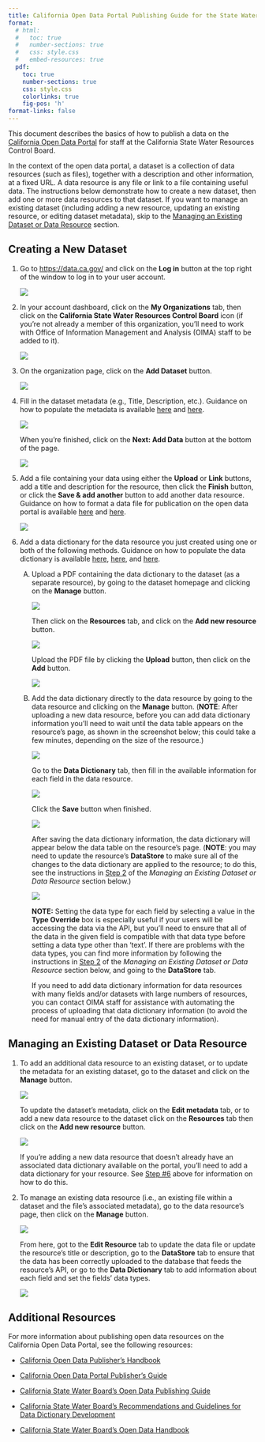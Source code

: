 ```yaml
---
title: California Open Data Portal Publishing Guide for the State Water Board 
format:
  # html:
  #   toc: true
  #   number-sections: true
  #   css: style.css
  #   embed-resources: true
  pdf:
    toc: true
    number-sections: true
    css: style.css
    colorlinks: true
    fig-pos: 'h'
format-links: false
---
```


This document describes the basics of how to publish a data on the [California Open Data Portal](https://data.ca.gov/) for staff at the California State Water Resources Control Board.

In the context of the open data portal, a dataset is a collection of data resources (such as files), together with a description and other information, at a fixed URL. A data resource is any file or link to a file containing useful data. The instructions below demonstrate how to create a new dataset, then add one or more data resources to that dataset. If you want to manage an existing dataset (including adding a new resource, updating an existing resource, or editing dataset metadata), skip to the [Managing an Existing Dataset or Data Resource](#managing_existing_datasets) section.

## Creating a New Dataset

1.  Go to <https://data.ca.gov/> and click on the **Log in** button at the top right of the window to log in to your user account.

    ![](screenshots/01_login.png)

2.  In your account dashboard, click on the **My Organizations** tab, then click on the **California State Water Resources Control Board** icon (if you're not already a member of this organization, you'll need to work with Office of Information Management and Analysis (OIMA) staff to be added to it).

    ![](screenshots/02_account_dashboard.png)

3.  On the organization page, click on the **Add Dataset** button.

    ![](screenshots/03_add_dataset.png)

4.  Fill in the dataset metadata (e.g., Title, Description, etc.). Guidance on how to populate the metadata is available [here](https://docs.data.ca.gov/california-open-data-publishers-handbook/3.-create-metadata-and-data-dictionary "California Open Data Publisher's Handbook - Create Metadata and Data Dictionary") and [here](https://data.ca.gov/pages/creating-metadata-and-data-dictionary "California Open Data Portal Publisher's Guide - Creating Metadata and a Data Dictionary").

    ![](screenshots/04_dataset_metadata.png)

    When you're finished, click on the **Next: Add Data** button at the bottom of the page.

    ![](screenshots/04_add_data_button.png)

5.  Add a file containing your data using either the **Upload** or **Link** buttons, add a title and description for the resource, then click the **Finish** button, or click the **Save & add another** button to add another data resource. Guidance on how to format a data file for publication on the open data portal is available [here](https://docs.data.ca.gov/california-open-data-publishers-handbook/2.-prepare-data-for-publishing "California Open Data Publisher's Handbook - Prepare Data for Publishing") and [here](https://data.ca.gov/pages/preparing-data-publication-datastore "California Open Data Portal Publisher's Guide - Preparing Data for Publication").

    ![](screenshots/05_add_data_resource.png)

6.  ::: {#data-dict}
    Add a data dictionary for the data resource you just created using one or both of the following methods. Guidance on how to populate the data dictionary is available [here](https://docs.data.ca.gov/california-open-data-publishers-handbook/3.-create-metadata-and-data-dictionary#create-your-data-dictionary "California Open Data Publisher's Handbook - Create your data dictionary"), [here](https://data.ca.gov/pages/creating-metadata-and-data-dictionary "California Open Data Portal Publisher's Guide - Creating Metadata and a Data Dictionary"), and [here](https://docs.google.com/document/d/1GMD9CplnCgX723ot3yOLkXVnuexZdO2X00VLInidiws/edit#heading=h.lcji112b1gb9 "California State Water Board's Recommendations and Guidelines for Data Dictionary Development").

    A.  Upload a PDF containing the data dictionary to the dataset (as a separate resource), by going to the dataset homepage and clicking on the **Manage** button.

        ![](screenshots/06_add_more_resources.png)

        Then click on the **Resources** tab, and click on the **Add new resource** button.

        ![](screenshots/06A1_add_resource.png)

        Upload the PDF file by clicking the **Upload** button, then click on the **Add** button.

        ![](screenshots/06A2_add_pdf_dictionary.png)

    B.  Add the data dictionary directly to the data resource by going to the data resource and clicking on the **Manage** button. (**NOTE**: After uploading a new data resource, before you can add data dictionary information you'll need to wait until the data table appears on the resource's page, as shown in the screenshot below; this could take a few minutes, depending on the size of the resource.)

        ![](screenshots/06B1_manage_resource.png)

        Go to the **Data Dictionary** tab, then fill in the available information for each field in the data resource.

        ![](screenshots/06B2_edit_resource_data_dictionary.png)

        Click the **Save** button when finished.

        ![](screenshots/06B3_save_resource_data_dictionary.png)

        After saving the data dictionary information, the data dictionary will appear below the data table on the resource's page. (**NOTE**: you may need to update the resource's **DataStore** to make sure all of the changes to the data dictionary are applied to the resource; to do this, see the instructions in [Step 2](#manage-existing-resource) of the *Managing an Existing Dataset or Data Resource* section below.)

        ![](screenshots/06B4_view_resource_data_dictionary.png)

        **NOTE:** Setting the data type for each field by selecting a value in the **Type Override** box is especially useful if your users will be accessing the data via the API, but you'll need to ensure that all of the data in the given field is compatible with that data type before setting a data type other than 'text'. If there are problems with the data types, you can find more information by following the instructions in [Step 2](#manage-existing-resource) of the *Managing an Existing Dataset or Data Resource* section below, and going to the **DataStore** tab.

        If you need to add data dictionary information for data resources with many fields and/or datasets with large numbers of resources, you can contact OIMA staff for assistance with automating the process of uploading that data dictionary information (to avoid the need for manual entry of the data dictionary information).
    :::

## Managing an Existing Dataset or Data Resource {#managing_existing_datasets}

1.  To add an additional data resource to an existing dataset, or to update the metadata for an existing dataset, go to the dataset and click on the **Manage** button.

    ![](screenshots/07A_manage_resource.png)

    To update the dataset's metadata, click on the **Edit metadata** tab, or to add a new data resource to the dataset click on the **Resources** tab then click on the **Add new resource** button.

    ![](screenshots/07B_edit_dataset_add_resource.png)

    If you're adding a new data resource that doesn't already have an associated data dictionary available on the portal, you'll need to add a data dictionary for your resource. See [Step #6](#data-dict) above for information on how to do this.

2.  ::: {#manage-existing-resource}
    To manage an existing data resource (i.e., an existing file within a dataset and the file's associated metadata), go to the data resource's page, then click on the **Manage** button.
    :::

    ![](screenshots/08A_manage_resource.png)

    From here, got to the **Edit Resource** tab to update the data file or update the resource's title or description, go to the **DataStore** tab to ensure that the data has been correctly uploaded to the database that feeds the resource's API, or go to the **Data Dictionary** tab to add information about each field and set the fields' data types.

    ![](screenshots/08B_manage_resource_tabs.png)

## Additional Resources

For more information about publishing open data resources on the California Open Data Portal, see the following resources:

-   [California Open Data Publisher's Handbook](https://docs.data.ca.gov/california-open-data-publishers-handbook)

-   [California Open Data Portal Publisher's Guide](https://data.ca.gov/pages/open-data-publisher-guide-contents)

-   [California State Water Board's Open Data Publishing Guide](https://cawaterboards.sharepoint.com/:w:/r/sites/oimadatateam2/_layouts/15/Doc.aspx?sourcedoc=%7bF5900D88-D94B-4CD4-8ACE-7AC34549EC1D%7d&file=California%20Water%20Board%20Open%20Data%20Publishing%20Guide.docx&action=default&mobileredirect=true&cid=6bb97bb8-35da-4457-a55e-887013d78912)

-   [California State Water Board's Recommendations and Guidelines for Data Dictionary Development](https://docs.google.com/document/d/1GMD9CplnCgX723ot3yOLkXVnuexZdO2X00VLInidiws/edit#heading=h.lcji112b1gb9)

-   [California State Water Board's Open Data Handbook](https://www.waterboards.ca.gov/resources/oima/cowi/open_data_handbook.html)
